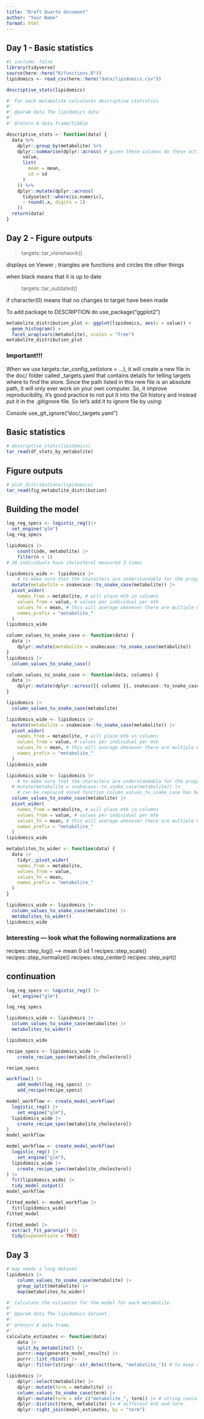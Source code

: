```yaml
---
title: "Draft Quarto document"
author: "Your Name"
format: html
---
```


## Day 1 - Basic statistics

```r
#| include: false
library(tidyverse)
source(here::here("R/functions.R"))
lipidomics <- read_csv(here::here("data/lipidomics.csv"))

descriptive_stats(lipidomics)
```

```r
#' For each metabolite calculates descriptive statistics
#'
#' @param data The lipidomics data
#'
#' @return A data.frame/tibble

descriptive_stats <- function(data) {
  data %>%
    dplyr::group_by(metabolite) %>%
    dplyr::summarise(dplyr::across( # given these columns do these actions
      value,
      list(
        mean = mean,
        sd = sd
      )
    )) %>%
    dplyr::mutate(dplyr::across(
      tidyselect::where(is.numeric),
      ~ round(.x, digits = 1)
    ))
  return(data)
}
```

## Day 2 - Figure outputs

> targets::tar_visnetwork()

displays on Viewer ; triangles are functions and circles the other
things

when black means that it is up to date

> targets::tar_outdated()

if character(0) means that no changes to target have been made

To add package to DESCRIPTION do use_package("ggplot2")

```r
metabolite_distribution_plot <- ggplot(lipidomics, aes(x = value)) +
  geom_histogram() +
  facet_wrap(vars(metabolite), scales = "free")
metabolite_distribution_plot
```

### Important!!!

When we use targets::tar_config_set(store = ...), it will create a new
file in the doc/ folder called \_targets.yaml that contains details for
telling targets where to find the store. Since the path listed in this
new file is an absolute path, it will only ever work on your own
computer. So, it improve reproducibility, it’s good practice to not put
it into the Git history and instead put it in the .gitignore file. So
let’s add it to ignore file by using:

Console use_git_ignore("doc/\_targets.yaml")

## Basic statistics

```r
# descriptive_stats(lipidomics)
tar_read(df_stats_by_metabolite)
```

## Figure outputs

```r
# plot_distributions(lipidomics)
tar_read(fig_metabolite_distribution)
```

## Building the model

```r
log_reg_specs <- logistic_reg()|>
  set_engine("glm")
log_reg_specs
```

```r
lipidomics |>
    count(code, metabolite) |>
    filter(n > 1)
# 36 individuals have cholesterol measured 3 times
```

```r
lipidomics_wide <- lipidomics |>
    # to make sure that the characters are understandable for the program
  mutate(metabolite = snakecase::to_snake_case(metabolite)) |>
  pivot_wider(
    names_from = metabolite, # will place mtb in columns
    values_from = value, # values per individual per mtb 
    values_fn = mean, # this will average whenever there are multiple measurements per mtb - i.e. cholesterol
    names_prefix = "metabolite_"
  )
lipidomics_wide
```

```r
column_values_to_snake_case <- function(data) {
  data |>
    dplyr::mutate(metabolite = snakecase::to_snake_case(metabolite))
}
lipidomics |>
  column_values_to_snake_case()
```

```r
column_values_to_snake_case <- function(data, columns) {
  data |>
    dplyr::mutate(dplyr::across({{ columns }}, snakecase::to_snake_case))
}

lipidomics |>
  column_values_to_snake_case(metabolite)
```

```r
lipidomics_wide <- lipidomics |>
  mutate(metabolite = snakecase::to_snake_case(metabolite)) |>
  pivot_wider(
    names_from = metabolite, # will place mtb in columns
    values_from = value, # values per individual per mtb 
    values_fn = mean, # this will average whenever there are multiple measurements per mtb - i.e. cholesterol
    names_prefix = "metabolite_"
  )
lipidomics_wide
```

```r
lipidomics_wide <- lipidomics |>
    # to make sure that the characters are understandable for the program
  # mutate(metabolite = snakecase::to_snake_case(metabolite)) |>
    # can be replaced onced function column_values_to_snake_case has been created
  column_values_to_snake_case(metabolite) |>
  pivot_wider(
    names_from = metabolite, # will place mtb in columns
    values_from = value, # values per individual per mtb 
    values_fn = mean, # this will average whenever there are multiple measurements per mtb - i.e. cholesterol
    names_prefix = "metabolite_"
  )
lipidomics_wide
```

```r
metabolites_to_wider <- function(data) {
  data |>
    tidyr::pivot_wider(
    names_from = metabolite, 
    values_from = value, 
    values_fn = mean, 
    names_prefix = "metabolite_"
  )
}
```

```r
lipidomics_wide <- lipidomics |>
  column_values_to_snake_case(metabolite) |>
  metabolites_to_wider()
lipidomics_wide
```

### Interesting --- look what the following normalizations are

recipes::step_log() --\> mean 0 sd 1 recipes::step_scale()
recipes::step_normalize() recipes::step_center() recipes::step_sqrt()

## continuation

```r
log_reg_specs <- logistic_reg() |>
  set_engine("glm")

log_reg_specs
```

```r
lipidomics_wide <- lipidomics |>
  column_values_to_snake_case(metabolite) |>
  metabolites_to_wider()

lipidomics_wide
```

```r
recipe_specs <- lipidomics_wide |> 
    create_recipe_spec(metabolite_cholesterol)

recipe_specs
```

```r
workflow() |> 
    add_model(log_reg_specs) |> 
    add_recipe(recipe_specs) 
```

```r
model_workflow <- create_model_workflow(
  logistic_reg() |>
    set_engine("glm"),
  lipidomics_wide |>
    create_recipe_spec(metabolite_cholesterol)
)
model_workflow
```

```r
model_workflow <- create_model_workflow(
  logistic_reg() |>
    set_engine("glm"),
  lipidomics_wide |>
    create_recipe_spec(metabolite_cholesterol)
) |>
  fit(lipidomics_wide) |>
  tidy_model_output()
model_workflow
```

```r
fitted_model <- model_workflow |>
  fit(lipidomics_wide)
fitted_model
```

```r
fitted_model |>
  extract_fit_parsnip() |>
  tidy(exponentiate = TRUE)
```

## Day 3

```r
# map needs a long dataset 
lipidomics |> 
    column_values_to_snake_case(metabolite) |> 
    group_split(metabolite) |> 
    map(metabolites_to_wider) 
```

```r
#' Calculate the estimates for the model for each metabolite.
#'
#' @param data The lipidomics dataset.
#'
#' @return A data frame.
#'
calculate_estimates <- function(data)
    data |>
    split_by_metabolite() |>
    purrr::map(generate_model_results) |>
    purrr::list_rbind() |>
    dplyr::filter(stringr::str_detect(term, "metabolite_")) # to keep only the metabolites
```

```r
lipidomics |> 
    dplyr::select(metabolite) |> 
    dplyr::mutate(term = metabolite) |> 
    column_values_to_snake_case(term) |> 
    dplyr::mutate(term = str_c("metabolite_", term)) |> # string concatenate to concatenate 2 strings together
    dplyr::distinct(term, metabolite) |> # different mtb and term
    dplyr::right_join(model_estimates, by = "term")
```
